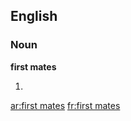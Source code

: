 ==English==

===Noun===
'''first mates'''

# {{plural of|first mate}}

[[ar:first mates]]
[[fr:first mates]]